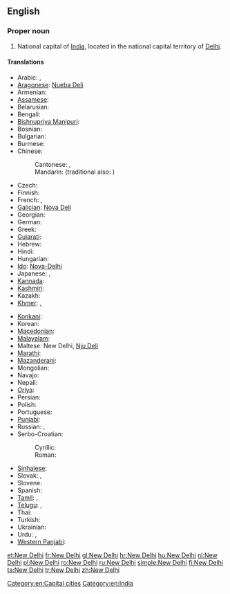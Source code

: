 {{wikipedia}}
==English==

===Proper noun===
{{en-proper noun|sg=[[new|New]] [[Delhi]]}}

# National capital of [[India]], located in the national capital territory of [[Delhi]].

====Translations====
{{trans-top|capital of India}}
* Arabic: {{t-|ar|نيودلهي|f|tr=niyūdilhii}},  {{t|ar|دلهي الجديدة|f|tr=dilhii jadiida}}
* [[Aragonese]]: [[Nueba Deli]]
* Armenian: {{t-|hy|Նյու Դելի|tr=Nyu Deli}}
* [[Assamese]]: {{t|as|নয়া দিল্লী|tr=nôya dilli|sc=Beng}}
* Belarusian: {{t|be|Нью-Дэлі|m|tr=N’ju-Déli|xs=Belarusian}}
* Bengali: {{t-|bn|নতুন দিল্লি|tr=Nôtun Dilli|sc=Beng|xs=Bengali}}
* [[Bishnupriya Manipuri]]: {{tø|bpy|নুৱা দিল্লী}}
* Bosnian: {{t-|bs|Nju Delhi|m}}
* Bulgarian: {{t|bg|Ню Делхи|n|tr=Nju-Délhi|sc=Cyrl}}
* Burmese: {{t|my|နယူးဒေလီမြို့|sc=Mymr}}
* Chinese:
*: Cantonese: {{tø|yue|新德裡|sc=Hant}}, {{tø|yue|新德里|tr=Sān Dākléi|sc=Hant}}
*: Mandarin: {{t-|cmn|新德里|tr=Xīn Délǐ|sc=Hani}} (traditional also: {{t|cmn|新德裡|sc=Hant}})
* Czech: {{t|cs|Nové Dillí|n}}
* Finnish: {{t|fi|New Delhi}}
* French: {{t+|fr|New Delhi}}, {{qualifier|Frenchified}} {{t|fr|Nouvelle-Delhi}}
* [[Galician]]: [[Nova Deli]]
* Georgian: {{t|ka|ნიუ-დელი|tr=niu-deli|sc=Geor|xs=Georgian}}
* German: {{t+|de|Neu-Delhi|n}}
* Greek: {{t|el|Νέο Δελχί|n|tr=Néo Delhí}}
* [[Gujarati]]: {{t|gu|નવી દિલ્હી|tr=navī dil'hī|sc=Gujr}}
* Hebrew: {{t|he|ניו דלהי|tr=nyu delhi}}
* Hindi: {{t-|hi|नई दिल्ली|f|tr=naī dillī|xs=Hindi}}
* Hungarian: {{t+|hu|Újdelhi}}
* [[Ido]]: [[Nova-Delhi]]
* Japanese: {{t-|ja|ニューデリー|tr=Nyū-Derī}}, {{t|ja|ニュー・デリー|tr=Nyū-Derī|sc=Jpan}}
* [[Kannada]]: {{t|kn|ನವ ದೆಹಲಿ|tr=nava dehali|sc=Knda|xs=Kannada}}
* [[Kashmiri]]: {{t|ks|नवि दिल्ली|sc=ks-Arab|xs=Kashmiri}}
* Kazakh: {{t|kk|Жаңа Дели|tr=Jaña Deli|sc=Cyrl}}
* [[Khmer]]: {{t|km|ញូវដេលហ៊ី|tr=ñuw delhi|sc=Khmr}}, {{t|km|ញូដេលី|tr=nhu del lii|sc=Khmr}}
{{trans-mid}}
* [[Konkani]]: {{tø|kok|नवी दिल्ली|tr=navī dillī}}
* Korean: {{t|ko|뉴델리|tr=Nyudelli|sc=Hang}}
* [[Macedonian]]: {{t-|mk|Њу Делхи|n|tr=Nju Délhi}}
* [[Malayalam]]: {{t|ml|ന്യൂ ഡെല്‍ഹി|tr=n'yū ḍel'hi|sc=Mlym}}
* Maltese: New Delhi, [[Nju Deli]]
* [[Marathi]]: {{t|mr|नवी दिल्ली|tr=navī dillī|sc=Deva|xs=Marathi}}
* [[Mazanderani]]: {{tø|mzn|نودهلي}}
* Mongolian: {{t|mn|Шинэ Дели|tr=Šine Deli|sc=Cyrl}}
* Navajo: {{tø|nv|Délii Ániidí}}
* Nepali: {{t|ne|नयाँ दिल्ली|tr=nayā̃ dillī|sc=Deva}}
* [[Oriya]]: {{t|or|ନୂଆଦିଲ୍ଲୀ|tr=nū'ādillī|sc=Orya}}
* Persian: {{t|fa|دهلی نو|tr=Dehli Nou|sc=fa-Arab}}
* Polish: {{t+|pl|Nowe Delhi|n}}
* Portuguese: {{t|pt|Nova Deli|f}}
* [[Punjabi]]: {{t|pa|ਨਵੀਂ ਦਿੱਲੀ|tr=navī̃ dillī|sc=Guru|xs=Punjabi}}
* Russian: {{t-|ru|Нью-Дели|m|tr=N’ju-Déli}} {{indeclinable}},  {{t-|ru|Дели|m|tr=Déli}} {{indeclinable}}
* Serbo-Croatian:
*: Cyrillic: {{t|sh|Њу Делхи|m|sc=Cyrl}}
*: Roman: {{t|sh|Nju Delhi|m}}
* [[Sinhalese]]: {{t|si|නව දිල්ලිය|tr=nava dilliya|sc=Sinh}}
* Slovak: {{t-|sk|Dillí}}, {{t|sk|Naí Dillí}}
* Slovene: {{t|sl|New Delhi|m}}
* Spanish: {{t+|es|Nueva Delhi|f}}
* [[Tamil]]: {{t|ta|புது தில்லி|tr=putu tilli|xs=Tamil}}, {{t|ta|நியூ தில்லி|tr=niyū tilli|sc=Taml}}
* [[Telugu]]: {{t|te|క్రొత్త ఢిల్లీ|tr=kotta ḍhillī}}, {{t|te|న్యూఢిల్లీ|tr=nyūḍhillī|sc=Telu}}
* Thai: {{t|th|นิวเดลี|tr=niw dēlī}}
* Turkish: {{t+|tr|Yeni Delhi}}
* Ukrainian: {{t|uk|Нью-Делі|m|tr=N’ju-Déli|xs=Ukrainian}}
* Urdu: {{t-|ur|نئی دہلی|f|tr=naʾī dehlī|xs=Urdu}},  {{t|ur|نئی دلی|f|tr=naʾī dillī|xs=Urdu}}
* [[Western Panjabi]]: {{tø|pnb|نئی دلی}}
{{trans-bottom}}

[[Category:en:Capital cities]]
[[Category:en:India]]

[[et:New Delhi]]
[[fr:New Delhi]]
[[gl:New Delhi]]
[[hr:New Delhi]]
[[hu:New Delhi]]
[[nl:New Delhi]]
[[pl:New Delhi]]
[[ro:New Delhi]]
[[ru:New Delhi]]
[[simple:New Delhi]]
[[fi:New Delhi]]
[[ta:New Delhi]]
[[tr:New Delhi]]
[[zh:New Delhi]]